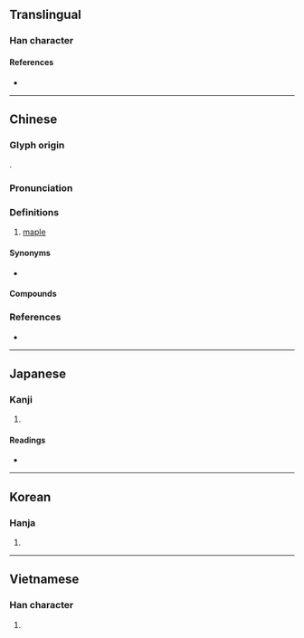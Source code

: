 {{character info}}
==Translingual==

===Han character===
{{Han char|rn=75|rad=木|as=11|sn=15|four=43950|canj=DIHF|ids=⿰木戚}}

====References====
* {{Han ref|kx=0547.120|dkj=15369|dj=0935.100|hdz=21278.030|uh=69ED|ud=27117|bh=BCD8|bd=48344}}

----

==Chinese==
{{zh-forms}}

===Glyph origin===
{{Han etym}}
{{Han compound|木|戚|ls=psc|c1=s|t1=tree|c2=p}}.

===Pronunciation===
{{zh-pron
|m=qī
|c=cik1,zuk1
|mc=y
|oc=y
|cat=n
}}

===Definitions===
{{zh-hanzi}}

# [[maple]]

====Synonyms====
* {{zh-l|楓}}

====Compounds====
{{zh-der|槭糖漿|槭樹|歐亞槭|大槭樹|桂林槭}}

===References===
* {{R:yue:mfccd}}

{{zh-cat|Maples}}

----

==Japanese==

===Kanji===
{{ja-kanji|grade=|rs=木11}}

# {{rfdef|ja|sort=木11}}

====Readings====
* {{ja-readings|on=しゅく,さく,しゃく|kun=かえで}}

----

==Korean==

===Hanja===
{{ko-hanja|색}}

{{ko-hanja|축}}

# {{rfdef|ko|sort=木11}}

----

==Vietnamese==

===Han character===
{{vi-readings|readings=sắc,túc|rs=木11}}

# {{rfdef|vi|sort=木11}}